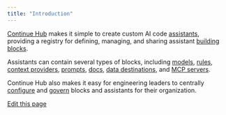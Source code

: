 ```yaml
---
title: "Introduction"
---
```


[Continue Hub](https://hub.continue.dev) makes it simple to create custom AI code [assistants](/hub/assistants/intro), providing a registry for defining, managing, and sharing assistant [building blocks](/hub/blocks/intro).

Assistants can contain several types of blocks, including [models](/hub/blocks/block-types#models), [rules](/hub/blocks/block-types#rules), [context providers](/hub/blocks/block-types#context), [prompts](/hub/blocks/block-types#prompts), [docs](/hub/blocks/block-types#docs), [data destinations](/hub/blocks/block-types#data), and [MCP servers](/hub/blocks/block-types#mcp-servers).

Continue Hub also makes it easy for engineering leaders to centrally [configure](/hub/secrets/secret-types) and [govern](/hub/governance/org-permissions) blocks and assistants for their organization.

[Edit this page](https://github.com/continuedev/continue/tree/main/docs/docs/hub/00-introduction.mdx)
